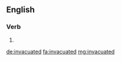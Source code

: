 ==English==

===Verb===
{{head|en}}

# {{en-past of|invacuate}}

[[de:invacuated]]
[[fa:invacuated]]
[[mg:invacuated]]